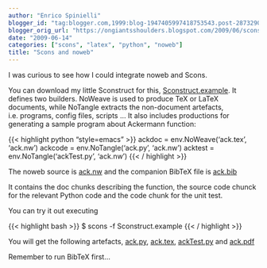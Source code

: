 ```yaml
---
author: "Enrico Spinielli"
blogger_id: "tag:blogger.com,1999:blog-1947405997418753543.post-287329049599051800"
blogger_orig_url: "https://ongiantsshoulders.blogspot.com/2009/06/scons-and-noweb.html"
date: "2009-06-14"
categories: ["scons", "latex", "python", "noweb"]
title: "Scons and noweb"
---
```


I was curious to see how I could integrate noweb and Scons.

You can download my little Sconstruct for this,
[Sconstruct.example](https://enrico.spinielli.googlepages.com/Sconstruct.example).
It defines two builders. NoWeave is used to produce TeX or LaTeX documents,
while NoTangle extracts the non-document artefacts, i.e. programs, config files,
scripts ... It also includes productions for generating a sample program about
Ackermann function: 


{{< highlight python "style=emacs" >}}
	ackdoc  = env.NoWeave('ack.tex', 'ack.nw')
	ackcode = env.NoTangle('ack.py', 'ack.nw')
	acktest = env.NoTangle('ackTest.py', 'ack.nw')
{{< / highlight >}}


The noweb source is [ack.nw](https://enrico.spinielli.googlepages.com/ack.nw) and
the companion BibTeX file is
[ack.bib](https://enrico.spinielli.googlepages.com/ack.bib)

It contains the doc chunks describing the function, the source code chunck for
the relevant Python code and the code chunk for the unit test.

You can try it out executing


{{< highlight bash >}}
	$ scons -f Sconstruct.example
{{< / highlight >}}


You will get the following artefacts,
[ack.py](https://enrico.spinielli.googlepages.com/ack.py),
[ack.tex](https://enrico.spinielli.googlepages.com/ack.tex),
[ackTest.py](https://enrico.spinielli.googlepages.com/ackTest.py) and
[ack.pdf](https://enrico.spinielli.googlepages.com/ack.pdf) 

Remember to run BibTeX first...
